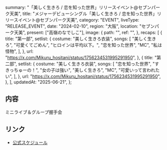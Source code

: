   summary: "「美しく生きろ / 恋を知った世界」リリースイベント@セブンパーク天美",
  title:
    "メジャーデビューシングル「美しく生きろ / 恋を知った世界」リリースイベント@セブンパーク天美",
  category: "EVENT",
  liveType: "RELEASE_EVENT",
  date: "2024-02-10",
  region: "大阪",
  location: "セブンパーク天美",
  present: ["高嶺のなでしこ"],
  image: {
    path: "",
    ref: "",
  },
  recaps: [
    {
      title: "第一部",
      setlist: {
        costume: "美しく生きろ衣装",
        songs: [
          "美しく生きろ",
          "可愛くてごめん",
          "ヒロインは平均以下。",
          "恋を知った世界",
          "MC",
          "私は怪物",
        ],
      },
      url: "https://x.com/Mikuru_hositani/status/1756234531995291950",
    },
    {
      title: "第二部",
      setlist: {
        costume: "美しく生きろ衣装",
        songs: [
          "恋を知った世界",
          "すきっちゅーの！",
          "女の子は強い",
          "美しく生きろ",
          "MC",
          "可愛いって言われたい",
        ],
      },
      url: "https://x.com/Mikuru_hositani/status/1756234531995291950",
    },
  ],
  updatedAt: "2025-06-21",
};

## 内容

ミニライブ＆グループ握手会

## リンク

- [公式スケジュール](https://takanenonadeshiko.jp/?p=1770)
